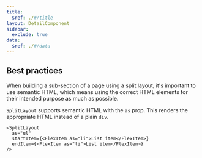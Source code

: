 ```yaml
---
title:
  $ref: ./#/title
layout: DetailComponent
sidebar:
  exclude: true
data:
  $ref: ./#/data
---
```


## Best practices

When building a sub-section of a page using a split layout, it's important to use semantic HTML, which means using the correct HTML elements for their intended purpose as much as possible.

`SplitLayout` supports semantic HTML with the `as` prop. This renders the appropriate HTML instead of a plain `div`.

```tsx
<SplitLayout
  as="ul"
  startItem={<FlexItem as="li">List item</FlexItem>}
  endItem={<FlexItem as="li">List item</FlexItem>}
/>
```
